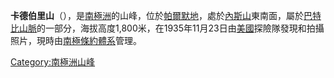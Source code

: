 {{Coord|71|21|S|66|38|W|source:GNIS|display=title}}

'''卡德伯里山'''（{{lang-en|Mount Cadbury}}），是[[南極洲|南極洲]]的山峰，位於[[帕爾默地|帕爾默地]]，處於[[內斯山|內斯山]]東南面，屬於[[巴特比山脈|巴特比山脈]]的一部分，海拔高度1,800米，在1935年11月23日由[[美國|美國]]探險隊發現和拍攝照片，現時由[[南極條約體系|南極條約體系]]管理。

{{Antarctica-geo-stub}}
[[Category:南極洲山峰|Category:南極洲山峰]]